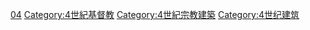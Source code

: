 [[Category:各世紀教堂|04]]
[[Category:4世紀基督教|Category:4世紀基督教]]
[[Category:4世紀宗教建築|Category:4世紀宗教建築]]
[[Category:4世纪建筑|Category:4世纪建筑]]